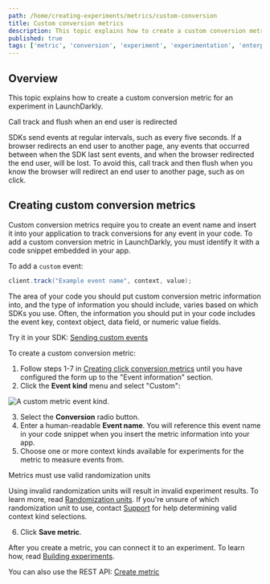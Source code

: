 ```yaml
---
path: /home/creating-experiments/metrics/custom-conversion
title: Custom conversion metrics
description: This topic explains how to create a custom conversion metric for an experiment in LaunchDarkly.
published: true
tags: ['metric', 'conversion', 'experiment', 'experimentation', 'enterprise']
---
```


## Overview

This topic explains how to create a custom conversion metric for an experiment in LaunchDarkly.

<Callout intent="warning">
<CalloutTitle>Call track and flush when an end user is redirected</CalloutTitle>
<CalloutDescription>

SDKs send events at regular intervals, such as every five seconds. If a browser redirects an end user to another page, any events that occurred between when the SDK last sent events, and when the browser redirected the end user, will be lost. To avoid this, call track and then flush when you know the browser will redirect an end user to another page, such as on click.

</CalloutDescription>
</Callout>

## Creating custom conversion metrics

Custom conversion metrics require you to create an event name and insert it into your application to track conversions for any event in your code. To add a custom conversion metric in LaunchDarkly, you must identify it with a code snippet embedded in your app.

To add a `custom` event:

<CodeSample>
<CSTab label="Example event">

```java
client.track("Example event name", context, value);
```

</CSTab>
</CodeSample>

The area of your code you should put custom conversion metric information into, and the type of information you should include, varies based on which SDKs you use. Often, the information you should put in your code includes the event key, context object, data field, or numeric value fields.

<LearnMoreSdk>

Try it in your SDK: [Sending custom events](/sdk/features/events)

</LearnMoreSdk>

To create a custom conversion metric:

1. Follow steps 1-7 in [Creating click conversion metrics](/home/creating-experiments/metrics/click#creating-click-conversion-metrics) until you have configured the form up to the "Event information" section.
2. Click the **Event kind** menu and select "Custom":

![A custom metric event kind.](metrics-event-kind-custom.png)

3. Select the **Conversion** radio button.
4. Enter a human-readable **Event name**. You will reference this event name in your code snippet when you insert the metric information into your app.
5. Choose one or more context kinds available for experiments for the metric to measure events from.

<Callout intent="warning">
<CalloutTitle>Metrics must use valid randomization units</CalloutTitle>
<CalloutDescription>

Using invalid randomization units will result in invalid experiment results. To learn more, read [Randomization units](/home/creating-experiments/allocation#randomization-units). If you're unsure of which randomization unit to use, contact [Support](https://support.launchdarkly.com/hc/en-us/requests/new) for help determining valid context kind selections.

</CalloutDescription>
</Callout>

6. Click **Save metric**.

After you create a metric, you can connect it to an experiment. To learn how, read [Building experiments](/home/creating-experiments#building-experiments).

<LearnMore>

You can also use the REST API: [Create metric](https://apidocs.launchdarkly.com/tag/Metrics#operation/postMetric)

</LearnMore>
